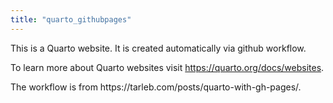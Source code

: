 ```yaml
---
title: "quarto_githubpages"
---
```


This is a Quarto website.
It is created automatically via github workflow. 

To learn more about Quarto websites visit <https://quarto.org/docs/websites>.

The workflow is from https://tarleb.com/posts/quarto-with-gh-pages/.

